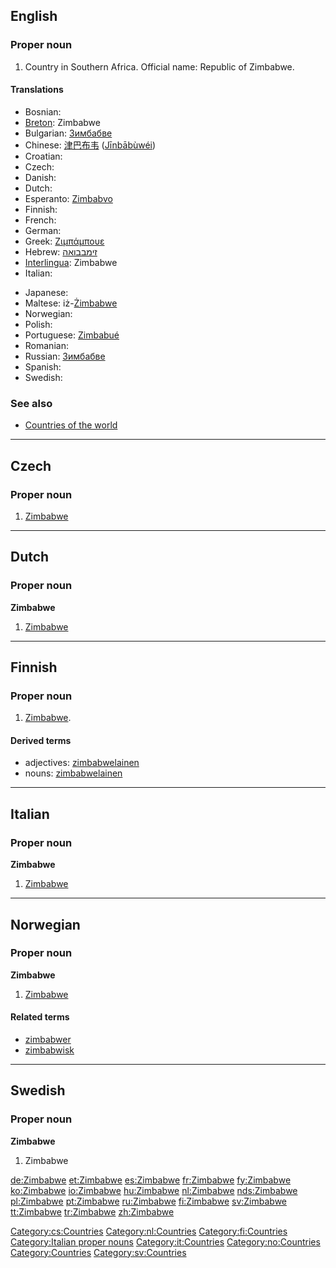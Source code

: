 ==English==
{{wikipedia}}

===Proper noun===
{{infl|en|proper noun}}

# Country in Southern Africa. Official name: Republic of Zimbabwe.

====Translations====
{{top}}
* Bosnian: {{t-|bs|Zimbabve|m}}
* [[Breton]]: Zimbabwe
* Bulgarian: [[Зимбабве]]
* Chinese: [[津巴布韦]] ([[Jīnbābùwéi]])
* Croatian: {{t-|hr|Zimbabve|m}}
* Czech: {{t-|cs|Zimbabwe|n}}
* Danish: {{t-|da|Zimbabwe}}
* Dutch: {{t+|nl|Zimbabwe}}
* Esperanto: [[Zimbabvo]]
* Finnish: {{t+|fi|Zimbabwe}}
* French: {{t+|fr|Zimbabwe|m}}
* German: {{t+|de|Simbabwe}}
* Greek: [[Ζιμπάμπουε]] {{f}}
* Hebrew: [[זימבבואה]]
* [[Interlingua]]: Zimbabwe
* Italian: {{t-|it|Zimbabwe|m}}
{{mid}}
* Japanese: {{t-|ja|ジンバブエ|tr=Jinbabue|sc=Jpan}}
* Maltese: iż-[[Żimbabwe]]
* Norwegian: {{t-|no|Zimbabwe}}
* Polish: {{t+|pl|Zimbabwe}}
* Portuguese: [[Zimbabué]]
* Romanian: {{t-|ro|Zimbabwe}}
* Russian: [[Зимбабве]]
* Spanish: {{t+|es|Zimbabue}}
* Swedish: {{t+|sv|Zimbabwe}}
{{bottom}}

===See also===
* [[Appendix:Countries of the world|Countries of the world]]

----

==Czech==

===Proper noun===
{{cs-proper noun|g=n}}

# [[#English|Zimbabwe]]

[[Category:cs:Countries]]
----
==Dutch==

===Proper noun===
'''Zimbabwe''' {{n}}

# [[#English|Zimbabwe]]

[[Category:nl:Countries]]

----

==Finnish==
{{Finnish index|z}}

===Proper noun===
{{fi-noun|Zimbabwe|type=nalle|proper=true}}

# [[Zimbabwe#English|Zimbabwe]].

====Derived terms====
* adjectives: [[zimbabwelainen]]
* nouns: [[zimbabwelainen]]

[[Category:fi:Countries]]

----

==Italian==
{{wikipedia|lang=it}}

===Proper noun===
'''Zimbabwe''' {{m}}

# [[#English|Zimbabwe]]

[[Category:Italian proper nouns]]
[[Category:it:Countries]]
----

==Norwegian==

===Proper noun===
'''Zimbabwe'''

# [[#English|Zimbabwe]]

====Related terms====
* [[zimbabwer]]
* [[zimbabwisk]]

[[Category:no:Countries]]

----

==Swedish==

===Proper noun===
'''Zimbabwe'''

# Zimbabwe

[[Category:Countries]]
[[Category:sv:Countries]]

[[de:Zimbabwe]]
[[et:Zimbabwe]]
[[es:Zimbabwe]]
[[fr:Zimbabwe]]
[[fy:Zimbabwe]]
[[ko:Zimbabwe]]
[[io:Zimbabwe]]
[[hu:Zimbabwe]]
[[nl:Zimbabwe]]
[[nds:Zimbabwe]]
[[pl:Zimbabwe]]
[[pt:Zimbabwe]]
[[ru:Zimbabwe]]
[[fi:Zimbabwe]]
[[sv:Zimbabwe]]
[[tt:Zimbabwe]]
[[tr:Zimbabwe]]
[[zh:Zimbabwe]]